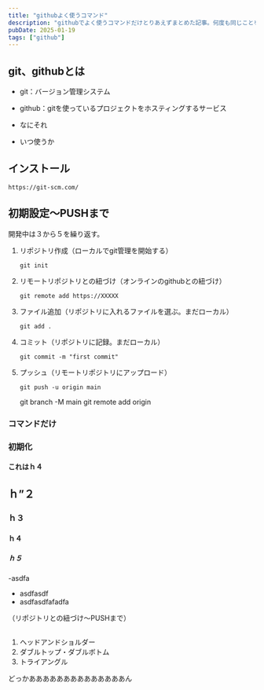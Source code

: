 ```yaml
---
title: "githubよく使うコマンド"
description: "githubでよく使うコマンドだけとりあえずまとめた記事。何度も同じことを調べたくない。"
pubDate: 2025-01-19
tags: ["github"]
---
```


## git、githubとは
- git：バージョン管理システム
- github：gitを使っているプロジェクトをホスティングするサービス

- なにそれ


- いつ使うか


## インストール
    https://git-scm.com/
## 初期設定～PUSHまで
開発中は３から５を繰り返す。

1. リポジトリ作成（ローカルでgit管理を開始する）
    ```
    git init
    ```
2. リモートリポジトリとの紐づけ（オンラインのgithubとの紐づけ）
    ```
    git remote add https://XXXXX
    ```
3. ファイル追加（リポジトリに入れるファイルを選ぶ。まだローカル）
    ```（ファイル全部の場合）
    git add .
    ```
4. コミット（リポジトリに記録。まだローカル）
    ```
    git commit -m "first commit"
    ```
5. プッシュ（リモートリポジトリにアップロード）
    ```
    git push -u origin main
    ```
    git branch -M main
    git remote add origin

### コマンドだけ
### 初期化
#### これはｈ４
## ｈ”２
### ｈ３
#### ｈ４
##### ｈ５
-asdfa
- asdfasdf
- asdfasdfafadfa

（リポジトリとの紐づけ～PUSHまで）
## 
1. ヘッドアンドショルダー
2. ダブルトップ・ダブルボトム
3. トライアングル

どっかああああああああああああああん